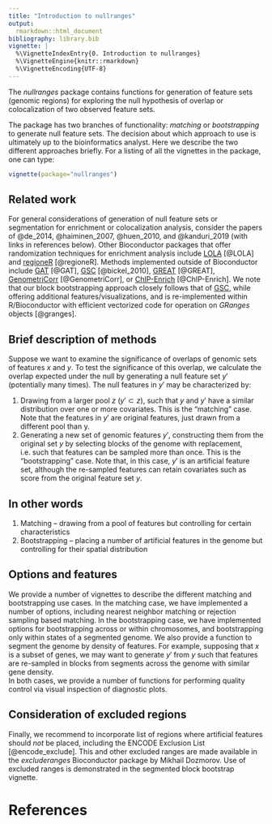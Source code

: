 ```yaml
---
title: "Introduction to nullranges"
output:
  rmarkdown::html_document
bibliography: library.bib
vignette: |
  %\VignetteIndexEntry{0. Introduction to nullranges}
  %\VignetteEngine{knitr::rmarkdown}
  %\VignetteEncoding{UTF-8}
---
```


The *nullranges* package contains functions for generation of feature
sets (genomic regions) for exploring the null hypothesis of overlap or 
colocalization of two observed feature sets.

The package has two branches of functionality: *matching* or
*bootstrapping* to generate null feature sets. The decision about
which approach to use is ultimately up to the bioinformatics analyst.
Here we describe the two different approaches briefly. For a listing
of all the vignettes in the package, one can type:

```r
vignette(package="nullranges")
```

## Related work

For general considerations of generation of null feature sets or
segmentation for enrichment or colocalization analysis, consider the
papers of @de_2014, @haiminen_2007,
@huen_2010, and @kanduri_2019 (with links in references below).
Other Bioconductor packages that offer randomization techniques for 
enrichment analysis include 
[LOLA](https://bioconductor.org/packages/LOLA) [@LOLA] and 
[regioneR](https://bioconductor.org/packages/regioneR) [@regioneR]. 
Methods implemented outside of Bioconductor include 
[GAT](https://github.com/AndreasHeger/gat) [@GAT],
[GSC](https://www.encodeproject.org/software/gsc/) [@bickel_2010],
[GREAT](http://bejerano.stanford.edu/great/public/html/) [@GREAT],
[GenometriCorr](https://github.com/favorov/GenometriCorr) [@GenometriCorr],
or [ChIP-Enrich](http://chip-enrich.med.umich.edu/) [@ChIP-Enrich].
We note that our block bootstrapping approach closely follows that of 
[GSC](https://www.encodeproject.org/software/gsc/), while offering
additional features/visualizations, and is re-implemented within
R/Bioconductor with efficient vectorized code for operation on 
*GRanges* objects [@granges].

## Brief description of methods

Suppose we want to examine the significance of overlaps
of genomic sets of features $x$ and $y$. To test the significance of
this overlap, we calculate the overlap expected under the null by
generating a null feature set $y'$ (potentially many times). The null
features in $y'$ may be characterized by:

1. Drawing from a larger pool $z$ ($y' \subset z$), such that $y$ and
   $y'$ have a similar distribution over one or more covariates. This
   is the "matching" case. Note that the features in $y'$ are original
   features, just drawn from a different pool than y.
2. Generating a new set of genomic features $y'$, constructing them
   from the original set $y$ by selecting blocks of the genome with
   replacement, i.e. such that features can be sampled more than once.
   This is the "bootstrapping" case. Note that, in this case, $y'$ is an
   artificial feature set, although the re-sampled features can retain
   covariates such as score from the original feature set $y$.

## In other words

1. Matching -- drawing from a pool of features but controlling for 
   certain characteristics
2. Bootstrapping -- placing a number of artificial features in the 
   genome but controlling for their spatial distribution

## Options and features

We provide a number of vignettes to describe the different matching
and bootstrapping use cases. In the matching case, we have implemented
a number of options, including nearest neighbor matching or
rejection sampling based matching. In the bootstrapping case, we have
implemented options for bootstrapping across or within chromosomes, and
bootstrapping only within states of a segmented genome. We also
provide a function to segment the genome by density of features. For
example, supposing that $x$ is a subset of genes, we may want to
generate $y'$ from $y$ such that features are re-sampled in blocks
from segments across the genome with similar gene density.  
In both cases, we provide a number of functions for performing quality
control via visual inspection of diagnostic plots.

## Consideration of excluded regions

Finally, we recommend to incorporate list of regions where artificial
features should *not* be placed, including the ENCODE Exclusion List
[@encode_exclude]. This and other excluded ranges are made available
in the *excluderanges* Bioconductor package by Mikhail Dozmorov. 
Use of excluded ranges is demonstrated in the segmented block bootstrap
vignette.

# References
